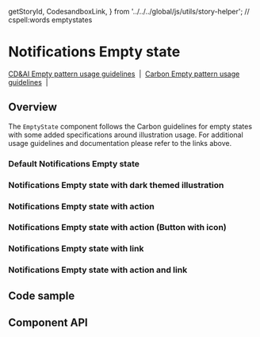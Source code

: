   getStoryId,
  CodesandboxLink,
} from '../../../global/js/utils/story-helper';
// cspell:words emptystates

# Notifications Empty state

[CD&AI Empty pattern usage guidelines](https://pages.github.ibm.com/cdai-design/pal/patterns/empty-state/usage/)
&nbsp;|&nbsp;
[Carbon Empty pattern usage guidelines](https://www.carbondesignsystem.com/patterns/empty-states-pattern/)
&nbsp;|&nbsp;

## Overview

The `EmptyState` component follows the Carbon guidelines for empty states with
some added specifications around illustration usage. For additional usage
guidelines and documentation please refer to the links above.

### Default Notifications Empty state

<Canvas>
  <Story id={getStoryId(NotificationsEmptyState.displayName, 'default')} />
</Canvas>

### Notifications Empty state with dark themed illustration

<Canvas>
  <Story
    id={getStoryId(
      NotificationsEmptyState.displayName,
      'with-dark-mode-illustration'
    )}
  />
</Canvas>

### Notifications Empty state with action

<Canvas>
  <Story id={getStoryId(NotificationsEmptyState.displayName, 'with-action')} />
</Canvas>

### Notifications Empty state with action (Button with icon)

<Canvas>
  <Story
    id={getStoryId(
      NotificationsEmptyState.displayName,
      'with-action-icon-button'
    )}
  />
</Canvas>

### Notifications Empty state with link

<Canvas>
  <Story id={getStoryId(NotificationsEmptyState.displayName, 'with-link')} />
</Canvas>

### Notifications Empty state with action and link

<Canvas>
  <Story
    id={getStoryId(NotificationsEmptyState.displayName, 'with-action-and-link')}
  />
</Canvas>

## Code sample

<CodesandboxLink exampleDirectory="EmptyStates" />

## Component API

<ArgsTable />
